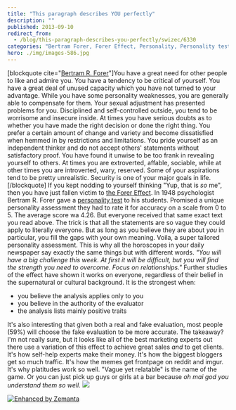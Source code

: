 ```yaml
---
title: "This paragraph describes YOU perfectly"
description: ""
published: 2013-09-10
redirect_from:
  - /blog/this-paragraph-describes-you-perfectly/swizec/6330
categories: "Bertram Forer, Forer Effect, Personality, Personality test, Psychology, Social Sciences, Uncategorized"
hero: ./img/images-586.jpg
---
```


\[blockquote cite="[Bertram R. Forer](http://en.wikipedia.org/wiki/Bertram_Forer "Bertram Forer")"]You have a great need for other people to like and admire you. You have a tendency to be critical of yourself. You have a great deal of unused capacity which you have not turned to your advantage. While you have some personality weaknesses, you are generally able to compensate for them. Your sexual adjustment has presented problems for you. Disciplined and self-controlled outside, you tend to be worrisome and insecure inside. At times you have serious doubts as to whether you have made the right decision or done the right thing. You prefer a certain amount of change and variety and become dissatisfied when hemmed in by restrictions and limitations. You pride yourself as an independent thinker and do not accept others' statements without satisfactory proof. You have found it unwise to be too frank in revealing yourself to others. At times you are extroverted, affable, sociable, while at other times you are introverted, wary, reserved. Some of your aspirations tend to be pretty unrealistic. Security is one of your major goals in life.\[/blockquote] If you kept nodding to yourself thinking "Yup, that is _so_ me", then you have just fallen victim to [the Forer Effect](http://en.wikipedia.org/wiki/Forer_effect "Forer effect"). In 1948 psychologist Bertram R. Forer gave a [personality test](http://en.wikipedia.org/wiki/Personality_test "Personality test") to his students. Promised a unique personality assessment they had to rate it for accuracy on a scale from 0 to 5. The average score wa 4.26. But everyone received that same exact text you read above. The trick is that all the statements are so vague they could apply to literally everyone. But as long as you believe they are about _you_ in particular, you fill the gaps with your own meaning. Voila, a super tailored personality assessment. This is why all the horoscopes in your daily newspaper say exactly the same things but with different words. _"You will have a big challenge this week. At first it will be difficult, but you will find the strength you need to overcome. Focus on relationships."_ Further studies of the effect have shown it works on everyone, regardless of their belief in the supernatural or cultural background. It is the strongest when:

- you believe the analysis applies only to you
- you believe in the authority of the evaluator
- the analysis lists mainly positive traits

It's also interesting that given both a real and fake evaluation, most people (59%) will choose the fake evaluation to be more accurate. The takeaway? I'm not really sure, but it looks like all of the best marketing experts out there use a variation of this effect to achieve great sales _and_ to get clients. It's how self-help experts make their money. It's how the biggest bloggers get so much traffic. It's how the memes get frontpage on reddit and imgur. It's why platitudes work so well. "Vague yet relatable" is the name of the game. Or you can just pick up guys or girls at a bar because _oh mai god you understand them so well_. ![](./img/images-586.jpg)

[![Enhanced by Zemanta](http://img.zemanta.com/zemified_e.png?x-id=401f4845-6d7b-46ee-b466-5720321e5555)](http://www.zemanta.com/?px "Enhanced by Zemanta")
